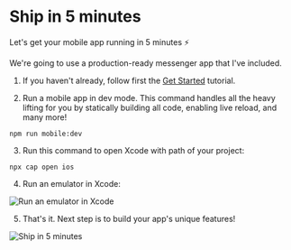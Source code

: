 # Ship in 5 minutes

Let's get your mobile app running in 5 minutes ⚡️

We're going to use a production-ready messenger app that I've included.

1. If you haven't already, follow first the [Get Started](/) tutorial.

2. Run a mobile app in dev mode. This command handles all the heavy lifting for you by statically building all code, enabling live reload, and many more!

```shell
npm run mobile:dev
```

3. Run this command to open Xcode with path of your project:

```shell
npx cap open ios
```

4. Run an emulator in Xcode:


<Image
  src="/run-emulator-xcode.gif"
  alt="Run an emulator in Xcode"
  width={300}
  height={300}
/>

5. That's it. Next step is to build your app's unique features!

<Image
  src="/ship-in-5-minutes.gif"
  alt="Ship in 5 minutes"
  width={400}
  height={400}
/>
